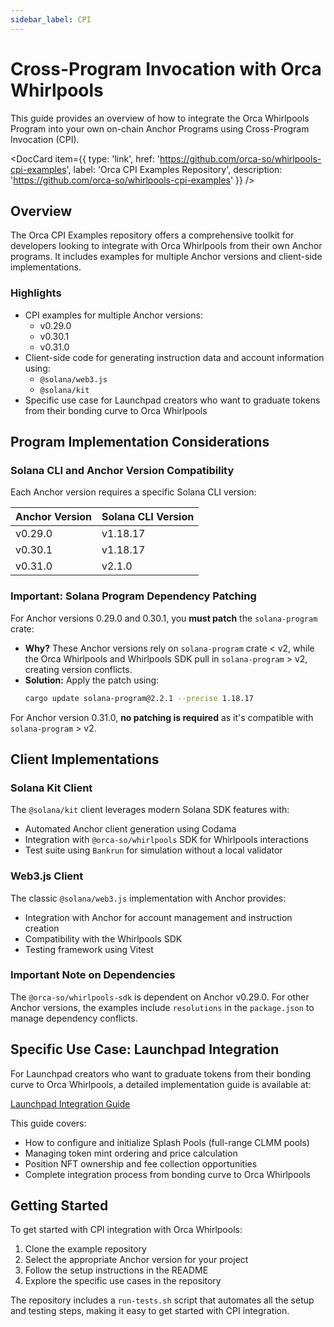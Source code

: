 ```yaml
---
sidebar_label: CPI
---
```


# Cross-Program Invocation with Orca Whirlpools

This guide provides an overview of how to integrate the Orca Whirlpools Program into your own on-chain Anchor Programs using Cross-Program Invocation (CPI).

<DocCard item={{
  type: 'link',
  href: 'https://github.com/orca-so/whirlpools-cpi-examples',
  label: 'Orca CPI Examples Repository',
  description: 'https://github.com/orca-so/whirlpools-cpi-examples'
}} />

## Overview

The Orca CPI Examples repository offers a comprehensive toolkit for developers looking to integrate with Orca Whirlpools from their own Anchor programs. It includes examples for multiple Anchor versions and client-side implementations.

### Highlights

- CPI examples for multiple Anchor versions:
  - v0.29.0
  - v0.30.1
  - v0.31.0
- Client-side code for generating instruction data and account information using:
  - `@solana/web3.js`
  - `@solana/kit`
- Specific use case for Launchpad creators who want to graduate tokens from their bonding curve to Orca Whirlpools

## Program Implementation Considerations

### Solana CLI and Anchor Version Compatibility

Each Anchor version requires a specific Solana CLI version:

| Anchor Version | Solana CLI Version |
|----------------|-------------------|
| v0.29.0        | v1.18.17          |
| v0.30.1        | v1.18.17          |
| v0.31.0        | v2.1.0            |

### Important: Solana Program Dependency Patching

For Anchor versions 0.29.0 and 0.30.1, you **must patch** the `solana-program` crate:

- **Why?** These Anchor versions rely on `solana-program` crate < v2, while the Orca Whirlpools and Whirlpools SDK pull in `solana-program` > v2, creating version conflicts.
- **Solution:** Apply the patch using:
  ```bash
  cargo update solana-program@2.2.1 --precise 1.18.17
  ```

For Anchor version 0.31.0, **no patching is required** as it's compatible with `solana-program` > v2.

## Client Implementations

### Solana Kit Client

The `@solana/kit` client leverages modern Solana SDK features with:
- Automated Anchor client generation using Codama
- Integration with `@orca-so/whirlpools` SDK for Whirlpools interactions
- Test suite using `Bankrun` for simulation without a local validator

### Web3.js Client

The classic `@solana/web3.js` implementation with Anchor provides:
- Integration with Anchor for account management and instruction creation
- Compatibility with the Whirlpools SDK
- Testing framework using Vitest

### Important Note on Dependencies

The `@orca-so/whirlpools-sdk` is dependent on Anchor v0.29.0. For other Anchor versions, the examples include `resolutions` in the `package.json` to manage dependency conflicts.

## Specific Use Case: Launchpad Integration

For Launchpad creators who want to graduate tokens from their bonding curve to Orca Whirlpools, a detailed implementation guide is available at:

[Launchpad Integration Guide](https://github.com/orca-so/orca-cpi-examples/blob/main/use-cases/Launchpad.md)

This guide covers:
- How to configure and initialize Splash Pools (full-range CLMM pools)
- Managing token mint ordering and price calculation
- Position NFT ownership and fee collection opportunities
- Complete integration process from bonding curve to Orca Whirlpools

## Getting Started

To get started with CPI integration with Orca Whirlpools:

1. Clone the example repository
2. Select the appropriate Anchor version for your project
3. Follow the setup instructions in the README
4. Explore the specific use cases in the repository

The repository includes a `run-tests.sh` script that automates all the setup and testing steps, making it easy to get started with CPI integration.